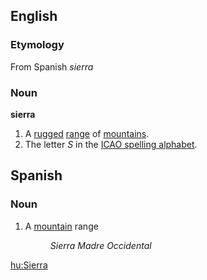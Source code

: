 
==English==
===Etymology===
From Spanish ''sierra''
===Noun===
'''sierra'''
#A [[rugged]] [[range]] of [[mountain]]s.
#The letter ''S'' in the [[ICAO spelling alphabet]].

==Spanish==
===Noun===
#A [[mountain]] range
#:''Sierra Madre Occidental''

[[hu:Sierra]]